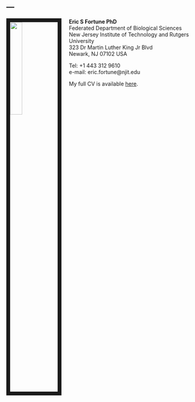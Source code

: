 ---
---

<link rel="stylesheet" href="styles.css" type="text/css">

<img src="images/esf.jpg" style="width:25%; border:10px solid; margin-right: 20px" align="left">

<b>Eric S Fortune PhD</b>  
Federated Department of Biological Sciences  
New Jersey Institute of Technology and Rutgers University  
323 Dr Martin Luther King Jr Blvd  
Newark, NJ 07102 USA  

Tel: +1 443 312 9610 <br>
e-mail: eric.fortune@njit.edu <p>

My full CV is available [here](pdf/NSF2018_Fortune_BioSketch.pdf).

